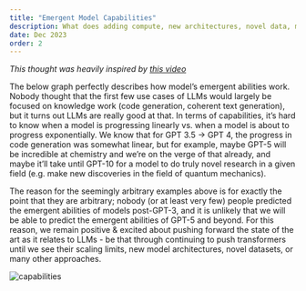```yaml
---
title: "Emergent Model Capabilities"
description: What does adding compute, new architectures, novel data, more epochs do to model capabilities?
date: Dec 2023
order: 2
---
```


_This thought was heavily inspired by [this video](https://www.youtube.com/watch?v=dbo3kNKPaUA)_

The below graph perfectly describes how model’s emergent abilities work. Nobody thought that the first few use cases of LLMs would largely be focused on knowledge work (code generation, coherent text generation), but it turns out LLMs are really good at that. In terms of capabilities, it’s hard to know when a model is progressing linearly vs. when a model is about to progress exponentially. We know that for GPT 3.5 → GPT 4, the progress in code generation was somewhat linear, but for example, maybe GPT-5 will be incredible at chemistry and we’re on the verge of that already, and maybe it’ll take until GPT-10 for a model to do truly novel research in a given field (e.g. make new discoveries in the field of quantum mechanics).

The reason for the seemingly arbitrary examples above is for exactly the point that they are arbitrary; nobody (or at least very few) people predicted the emergent abilities of models post-GPT-3, and it is unlikely that we will be able to predict the emergent abilities of GPT-5 and beyond. For this reason, we remain positive & excited about pushing forward the state of the art as it relates to LLMs - be that through continuing to push transformers until we see their scaling limits, new model architectures, novel datasets, or many other approaches.

<img src="/capabilities.png" alt="capabilities" border="0" />

